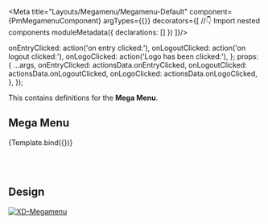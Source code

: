 
<Meta title="Layouts/Megamenu/Megamenu-Default" component={PmMegamenuComponent} argTypes={{}} decorators={[
  //👇 Import nested components
  moduleMetadata({
    declarations: []
  })
]}/>

<Description of={PmMegamenuComponent} />
<Description markdown={`# Mega Menu`}/>

  onEntryClicked: action('on entry clicked:'),
  onLogoutClicked: action('on logout clicked:'),
  onLogoClicked: action('Logo has been clicked:'),
};
  props: {
    ...args,
    onEntryClicked: actionsData.onEntryClicked,
    onLogoutClicked: actionsData.onLogoutClicked,
    onLogoClicked: actionsData.onLogoClicked,
  },
});

This contains definitions for the **Mega Menu**.

## Mega Menu

<Canvas withToolbar isColumn>
  <Story name="Mega Menu" args={{
      ...NavigationData,
      navPartialDisplay: false,
    }}>
    {Template.bind({})}
  </Story>
</Canvas>

<br/><br/>

## Design

[![XD-Megamenu](https://img.shields.io/badge/-Megamenu-%235c5c5c?logo=adobexd&labelColor=450034)](https://xd.adobe.com/view/3ff4c180-5eee-4b0f-941c-2de05a13ccd2-6aa7/screen/05e04bbb-c59d-4ad7-86ed-fa51fa6fe074/)